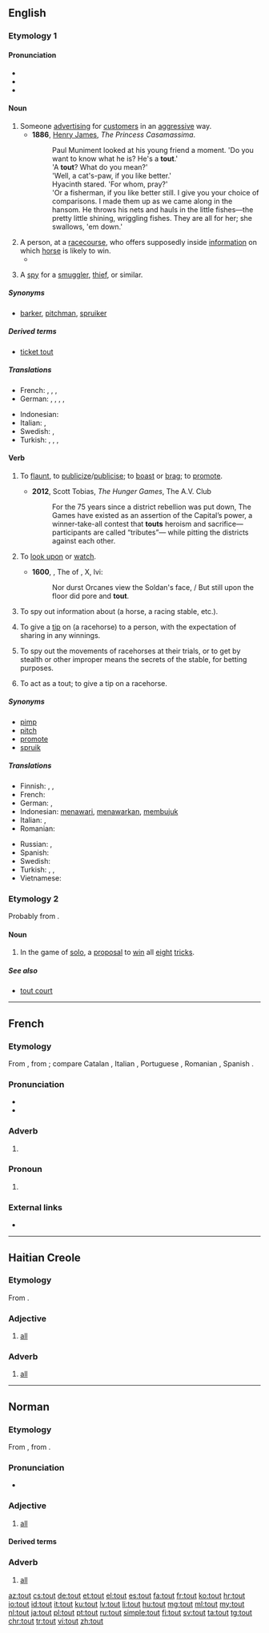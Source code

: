 {{also|toût}}
==English==
{{was wotd|2009|January|22}}
{{rfe|lang=en}}
===Etymology 1===

====Pronunciation====
* {{IPA|/taʊt/|lang=en}}
* {{audio|en-us-tout.ogg|Audio (US)|lang=en}}
* {{rhymes|aʊt|lang=en}}

====Noun====
{{wikipedia}}
{{en-noun}}

# Someone [[advertise|advertising]] for [[customer|customers]] in an [[aggressive]] way.
#*'''1886''', [[w:Henry James|Henry James]], ''The Princess Casamassima''.
#*:Paul Muniment looked at his young friend a moment. 'Do you want to know what he is? He's a '''tout'''.'
#*:'A '''tout'''? What do you mean?'
#*:'Well, a cat's-paw, if you like better.'
#*:Hyacinth stared. 'For whom, pray?'
#*:'Or a fisherman, if you like better still. I give you your choice of comparisons. I made them up as we came along in the hansom. He throws his nets and hauls in the little fishes—the pretty little shining, wriggling fishes. They are all for her; she swallows, 'em down.'
# A person, at a [[racecourse]], who offers supposedly inside [[information]] on which [[horse]] is likely to win.
#* {{quote-book|year=1905|author=[[w:Emma Orczy|Baroness Emmuska Orczy]]
|title=[[w:The Case of Miss Elliott|The Hocussing of Cigarette]]
|chapter=2|url=http://openlibrary.org/works/OL8479084W
|passage=No one, however, would have anything to do with him, as Mr. Keeson's orders in those respects were very strict&thinsp;; he had often threatened any one of his ''employés'' with instant dismissal if he found him in company with one of these '''touts'''.}}
# {{cx|colloquial|archaic|lang=en}} A [[spy]] for a [[smuggler]], [[thief]], or similar.

=====Synonyms=====
* {{sense|one advertising aggressively for customers|lang=en}} [[barker]], [[pitchman]], [[spruiker]]

=====Derived terms=====
* [[ticket tout]]

=====Translations=====
{{trans-top|someone advertising for customers in an aggressive way}}
* French: {{t+|fr|racoleur|m}}, {{t|fr|vendeur ambulant|m}}, {{t+|fr|rabatteur|m}}, {{t+|fr|pronostiqueur|m}}
* German: {{qualifier|US}} {{t|de|Drogenvermittler|m}}, {{qualifier|US}} {{t|de|Drogenvermittlerin|f}}, {{qualifier|UK}} {{t|de|Kartenschwarzhändler|m}}, {{qualifier|UK}} {{t|de|Kartenschwarzhändlerin|f}}, {{t|de|Schlepperin|f}}
{{trans-mid}}
* Indonesian: {{t+|id|calo}}
* Italian: {{t+|it|strillone|m}}, {{t|it|imbonitore|m}}
* Swedish: {{t|sv|biljettförsäljare (illegal)}}, {{t|sv|kundvärvare}}
* Turkish: {{t|tr|arsız satıcı}}, {{t+|tr|çığırtkan}}, {{t+|tr|karaborsacı}}, {{t+|tr|tahminci}}
{{trans-bottom}}

====Verb====
{{en-verb}}

# {{label|en|transitive}} To [[flaunt]], to [[publicize]]/[[publicise]]; to [[boast]] or [[brag]]; to [[promote]].
#* '''2012''', Scott Tobias, ''The Hunger Games'', The A.V. Club
#*: For the 75 years since a district rebellion was put down, The Games have existed as an assertion of the Capital’s power, a winner-take-all contest that '''touts''' heroism and sacrifice—participants are called “tributes”— while pitting the districts against each other.
# {{cx|obsolete|lang=en}} To [[look upon]] or [[watch]].
#* '''1600''', {{w|Edward Fairfax}}, The ''{{w|Jerusalem Delivered}}'' of {{w|Torquato Tasso|Tasso}}, X, lvi:
#*: Nor durst Orcanes view the Soldan's face, / But still upon the floor did pore and '''tout'''.
# {{cx|UK|slang|horse-racing|transitive|lang=en}} To spy out information about (a horse, a racing stable, etc.).
# {{cx|US|slang|horse-racing|transitive|lang=en}} To give a [[tip]] on (a racehorse) to a person, with the expectation of sharing in any winnings.
# {{cx|UK|slang|horse-racing|intransitive|lang=en}} To spy out the movements of racehorses at their trials, or to get by stealth or other improper means the secrets of the stable, for betting purposes.
# {{cx|US|slang|horse-racing|intransitive|lang=en}} To act as a tout; to give a tip on a racehorse.

=====Synonyms=====
* [[pimp]]
* [[pitch]]
* [[promote]]
* [[spruik]]

=====Translations=====
{{trans-top|To flaunt, to publicize/publicise; to boast or brag; to promote}}
* Finnish: {{t+|fi|kehua}}, {{t+|fi|ylistää}}, {{t+|fi|mainostaa}}
* French: {{t+|fr|racoler}}
* German: {{l|de|aufdringlich}} {{t+|de|ankündigen}}, {{t+|de|werben}} {{l|de|für}}
* Indonesian: [[tawar|menawari]], [[tawar|menawarkan]], [[bujuk|membujuk]]
* Italian: {{t+|it|pubblicizzare}}, {{t+|it|propagandare}}
* Romanian: {{t+|ro|racola}}
{{trans-mid}}
* Russian: {{t+|ru|навязывать}}, {{t+|ru|расхваливать}}
* Spanish: {{t+|es|presumir}}
* Swedish: {{t|sv|pracka (på ngn en vara)}}
* Turkish: {{l|tr|çığırtkanlık}} {{t+|tr|etmek}}, {{l|tr|müşteri}} {{t+|tr|toplamak}}, {{l|tr|tiyo}} {{t+|tr|vermek}}
* Vietnamese: {{t+|vi|công bố}}
{{trans-bottom}}

===Etymology 2===
Probably from {{etyl|fr|en}} {{term|tout|lang=fr||all}}.

====Noun====
{{en-noun|?}}

# {{cx|card games|lang=en}} In the game of [[solo]], a [[proposal]] to [[win]] all [[eight]] [[trick]]s.

=====See also=====
* [[tout court]]

----

==French==

===Etymology===
From {{etyl|fro|fr}} {{term|tot|lang=fro}}, from {{etyl|la|fr}} {{term|totus|lang=la}}; compare Catalan {{term|tot|lang=ca}}, Italian {{term|tutto|lang=it}}, Portuguese {{term|todo|lang=pt}}, Romanian {{term|tot|lang=ro}}, Spanish {{term|todo|lang=es}}.

===Pronunciation===
* {{IPA|/tu/|lang=fr}}
* {{audio|Fr-tout.ogg|audio|lang=fr}}

===Adverb===
{{fr-adv}}

# {{l|en|all}}

===Pronoun===
{{fr-pron}}

# {{l|en|everything}}

===External links===
* {{R:TLFi}}

----

==Haitian Creole==

===Etymology===
From {{etyl|fr|ht}} {{term|tout||all|lang=fr}}.

===Adjective===
{{head|ht|adjective}}

# [[all]]

===Adverb===
{{head|ht|adverb}}

# [[all]]

----

==Norman==

===Etymology===
From {{etyl|fro|nrf}} {{m|fro|tot}}, from {{etyl|la|nrf}} {{m|la|tōtus}}.

===Pronunciation===
* {{audio|Jer-tout.ogg|Audio (Jersey)|lang=nrf}}

===Adjective===
{{nrf-adj}}

# {{label|nrf|Jersey|Guernsey}} [[all]]

====Derived terms====
{{der3|{{l|nrf|èrtithe-tout||lumber-room}}
|{{l|nrf|homme à tout faithe||jack of all trades}}
|{{l|nrf|laîsse-tout-faithe||neglectful person}}
|{{l|nrf|tout à ièrs||all eyes}}
|{{l|nrf|tout-s'mêle||busybody}}
|{{l|nrf|toute-êpice||allspice}}}}

===Adverb===
{{nrf-adv}}

# {{label|nrf|Jersey|Guernsey}} [[all]]

[[az:tout]]
[[cs:tout]]
[[de:tout]]
[[et:tout]]
[[el:tout]]
[[es:tout]]
[[fa:tout]]
[[fr:tout]]
[[ko:tout]]
[[hr:tout]]
[[io:tout]]
[[id:tout]]
[[it:tout]]
[[ku:tout]]
[[lv:tout]]
[[li:tout]]
[[hu:tout]]
[[mg:tout]]
[[ml:tout]]
[[my:tout]]
[[nl:tout]]
[[ja:tout]]
[[pl:tout]]
[[pt:tout]]
[[ru:tout]]
[[simple:tout]]
[[fi:tout]]
[[sv:tout]]
[[ta:tout]]
[[tg:tout]]
[[chr:tout]]
[[tr:tout]]
[[vi:tout]]
[[zh:tout]]